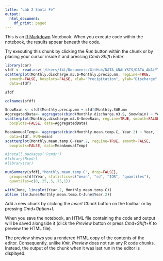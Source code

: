 ```yaml
---
title: "Lab 2 Santa Fe"
output:
  html_document:
    df_print: paged
---
```


This is an [R Markdown](http://rmarkdown.rstudio.com) Notebook. When you execute code within the notebook, the results appear beneath the code. 

Try executing this chunk by clicking the *Run* button within the chunk or by placing your cursor inside it and pressing *Cmd+Shift+Enter*. 

```r
library(car)
sfdf <- read.csv('/Users/f4L/Documents/GitHub/DATA_ANALYSIS/DATA_ANALYTICS/BIOSTATISTICS_COURSE_PROJECTS/SantaFe.csv')
scatterplot(Monthly.discharge.m3.S~Monthly.precip.mm, regLine=TRUE, 
  smooth=FALSE, boxplots=FALSE, xlab="Precipitation", ylab="Discharge", 
  data=sfdf)
```


```r
sfdf
```


```r
colnames(sfdf)
```


```r
SnowRain <- sfdf$Monthly.precip.mm + sfdf$Monthly.SWE.mm
AggregatedData<- aggregate(cbind(Monthly.discharge.m3.S, SnowRain) ~ Year, data=sfdf, FUN=mean)
scatterplot(Monthly.discharge.m3.S~SnowRain, regLine=TRUE, smooth=FALSE, 
  boxplots=FALSE, data=AggregatedData)
```


```r
MeanAnnualTemp<- aggregate(cbind(Monthly.mean.temp.C, Year.2) ~ Year, 
  data=sfdf, FUN=mean)
scatterplot(Monthly.mean.temp.C~Year.2, regLine=TRUE, smooth=FALSE, 
  boxplots=FALSE, data=MeanAnnualTemp)
```


```r
#install.packages('Rcmdr')
#library(Rcmdr)
#library(car)
```


```r
numSummary(sfdf[,"Monthly.mean.temp.C", drop=FALSE], 
  groups=sfdf$Year, statistics=c("mean", "sd", "IQR", "quantiles"), 
  quantiles=c(0,.25,.5,.75,1))

```


```r
with(June, lineplot(Year.2, Monthly.mean.temp.C))
abline (lm(June$Monthly.mean.temp.C~June$Year.2))

```

Add a new chunk by clicking the *Insert Chunk* button on the toolbar or by pressing *Cmd+Option+I*.

When you save the notebook, an HTML file containing the code and output will be saved alongside it (click the *Preview* button or press *Cmd+Shift+K* to preview the HTML file). 

The preview shows you a rendered HTML copy of the contents of the editor. Consequently, unlike *Knit*, *Preview* does not run any R code chunks. Instead, the output of the chunk when it was last run in the editor is displayed.

